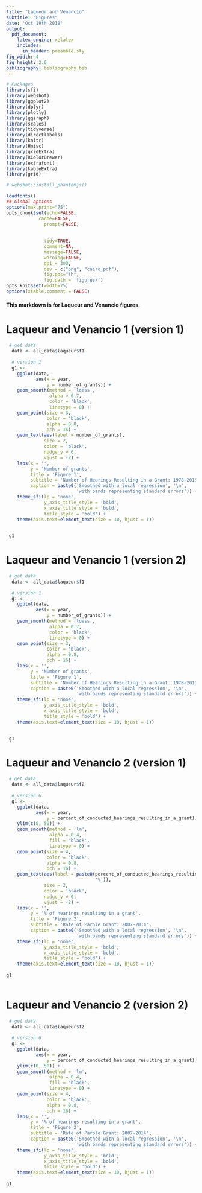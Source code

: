 ```yaml
---
title: "Laqueur and Venancio"
subtitle: "Figures"
date: 'Oct 19th 2018'
output: 
  pdf_document:
    latex_engine: xelatex
    includes:
      in_header: preamble.sty
fig_width: 4
fig_height: 2.6
bibliography: bibliography.bib
---
```



```r
# Packages
library(sfi)
library(webshot)
library(ggplot2)
library(dplyr)
library(plotly)
library(ggiraph)
library(scales)
library(tidyverse)
library(directlabels)
library(knitr)
library(Hmisc)
library(gridExtra)
library(RColorBrewer)
library(extrafont)
library(kableExtra)
library(grid)

# webshot::install_phantomjs()

loadfonts()
## Global options
options(max.print="75")
opts_chunk$set(echo=FALSE,
            cache=FALSE,
              prompt=FALSE,
            
            
              tidy=TRUE,
              comment=NA,
              message=FALSE,
              warning=FALSE,
              dpi = 300,
              dev = c("png", "cairo_pdf"),
              fig.pos="!h",
              fig.path = 'figures/')
opts_knit$set(width=75)
options(xtable.comment = FALSE)
```


#### This markdown is for Laqueur and Venancio figures.

\newpage


# Laqueur and Venancio 1 (version 1)

```r
 # get data 
  data <- all_data$laqueur$f1
  
  # version 1
  g1 <- 
    ggplot(data, 
           aes(x = year, 
               y = number_of_grants)) +
    geom_smooth(method = 'loess',
                alpha = 0.7,
                color = 'black',
                linetype = 0) + 
    geom_point(size = 3, 
               color = 'black',
               alpha = 0.8,
               pch = 16) +
    geom_text(aes(label = number_of_grants),
              size = 2,
              color = 'black',
              nudge_y = 0,
              vjust = -2) +
    labs(x = '',
         y = 'Number of grants',
         title = 'Figure 1',
         subtitle = 'Number of Hearings Resulting in a Grant: 1978-2015',
         caption = paste0('Smoothed with a local regression', '\n', 
                          'with bands representing standard errors')) +
    theme_sfi(lp = 'none',
              y_axis_title_style = 'bold',
              x_axis_title_style = 'bold',
              title_style = 'bold') +
    theme(axis.text=element_text(size = 10, hjust = 1))
  

 g1
```


# Laqueur and Venancio 1 (version 2)

```r
 # get data 
  data <- all_data$laqueur$f1
  
  # version 1
  g1 <- 
    ggplot(data, 
           aes(x = year, 
               y = number_of_grants)) +
    geom_smooth(method = 'loess',
                alpha = 0.7,
                color = 'black',
                linetype = 0) + 
    geom_point(size = 3, 
               color = 'black',
               alpha = 0.8,
               pch = 16) +
    labs(x = '',
         y = 'Number of grants',
         title = 'Figure 1',
         subtitle = 'Number of Hearings Resulting in a Grant: 1978-2015',
         caption = paste0('Smoothed with a local regression', '\n', 
                          'with bands representing standard errors')) +
    theme_sfi(lp = 'none',
              y_axis_title_style = 'bold',
              x_axis_title_style = 'bold',
              title_style = 'bold') +
    theme(axis.text=element_text(size = 10, hjust = 1))
  

 g1
```


# Laqueur and Venancio 2 (version 1)

```r
 # get data 
  data <- all_data$laqueur$f2
  
  # version 6
  g1 <- 
    ggplot(data, 
           aes(x = year, 
               y = percent_of_conducted_hearings_resulting_in_a_grant)) +
    ylim(c(0, 50)) +
    geom_smooth(method = 'lm',
                alpha = 0.4,
                fill = 'black',
                linetype = 0) + 
    geom_point(size = 4, 
               color = 'black',
               alpha = 0.8,
               pch = 16) +
    geom_text(aes(label = paste0(percent_of_conducted_hearings_resulting_in_a_grant, 
                                 '%')),
              size = 2,
              color = 'black',
              nudge_y = 0,
              vjust = -2) +
    labs(x = '',
         y = '% of hearings resulting in a grant',
         title = 'Figure 2',
         subtitle = 'Rate of Parole Grant: 2007-2014',
         caption = paste0('Smoothed with a local regression', '\n', 
                          'with bands representing standard errors')) +
    theme_sfi(lp = 'none',
              y_axis_title_style = 'bold',
              x_axis_title_style = 'bold',
              title_style = 'bold') +
    theme(axis.text=element_text(size = 10, hjust = 1))
 
g1
 
```

# Laqueur and Venancio 2 (version 2)

```r
 # get data 
  data <- all_data$laqueur$f2
  
  # version 6
  g1 <- 
    ggplot(data, 
           aes(x = year, 
               y = percent_of_conducted_hearings_resulting_in_a_grant)) +
    ylim(c(0, 50)) +
    geom_smooth(method = 'lm',
                alpha = 0.4,
                fill = 'black',
                linetype = 0) + 
    geom_point(size = 4, 
               color = 'black',
               alpha = 0.8,
               pch = 16) +
    labs(x = '',
         y = '% of hearings resulting in a grant',
         title = 'Figure 2',
         subtitle = 'Rate of Parole Grant: 2007-2014',
         caption = paste0('Smoothed with a local regression', '\n', 
                          'with bands representing standard errors')) +
    theme_sfi(lp = 'none',
              y_axis_title_style = 'bold',
              x_axis_title_style = 'bold',
              title_style = 'bold') +
    theme(axis.text=element_text(size = 10, hjust = 1))
 
g1
 
```